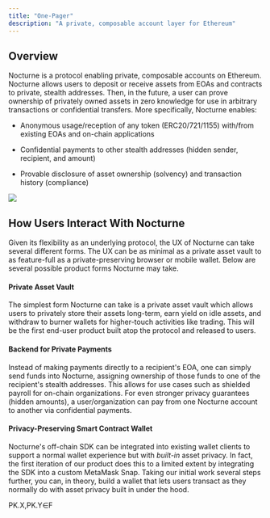 ```yaml
---
title: "One-Pager"
description: "A private, composable account layer for Ethereum"
---
```


## Overview

Nocturne is a protocol enabling private, composable accounts on Ethereum. Nocturne allows users to deposit or receive assets from EOAs and contracts to private, stealth addresses. Then, in the future, a user can prove ownership of privately owned assets in zero knowledge for use in arbitrary transactions or confidential transfers. More specifically, Nocturne enables:

* Anonymous usage/reception of any token (ERC20/721/1155) with/from existing EOAs and on-chain applications

* Confidential payments to other stealth addresses (hidden sender, recipient, and amount)

* Provable disclosure of asset ownership (solvency) and transaction history (compliance)

<Frame caption="Flow chart for an anonymous DEX swap">
  <img src="/images/nocturne/introduction/protocol-diagram-gitbook.png" />
</Frame>

## How Users Interact With Nocturne

Given its flexibility as an underlying protocol, the UX of Nocturne can take several different forms. The UX can be as minimal as a private asset vault to as feature-full as a private-preserving browser or mobile wallet. Below are several possible product forms Nocturne may take.

#### Private Asset Vault

The simplest form Nocturne can take is a private asset vault which allows users to privately store their assets long-term, earn yield on idle assets, and withdraw to burner wallets for higher-touch activities like trading. This will be the first end-user product built atop the protocol and released to users.

#### Backend for Private Payments

Instead of making payments directly to a recipient's EOA, one can simply send funds into Nocturne, assigning ownership of those funds to one of the recipient's stealth addresses. This allows for use cases such as shielded payroll for on-chain organizations. For even stronger privacy guarantees (hidden amounts), a user/organization can pay from one Nocturne account to another via confidential payments.

#### Privacy-Preserving Smart Contract Wallet

Nocturne's off-chain SDK can be integrated into existing wallet clients to support a normal wallet experience but with _built-in_ asset privacy. In fact, the first iteration of our product does this to a limited extent by integrating the SDK into a custom MetaMask Snap. Taking our initial work several steps further, you can, in theory, build a wallet that lets users transact as they normally do with asset privacy built in under the hood.

PK.X,PK.Y∈F 